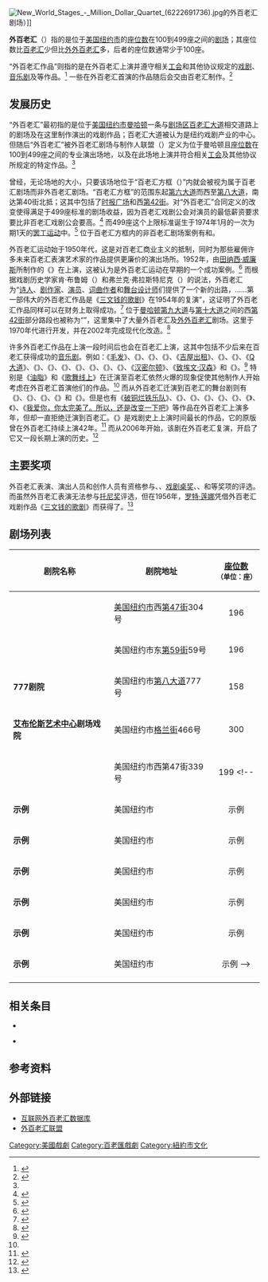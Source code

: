 {{Expand English|Off-Broadway|time=2022-06-01T03:42:58+00:00}}
[[File:New_World_Stages_-_Million_Dollar_Quartet_(6222691736).jpg|thumb]]的外百老汇剧场）]]

'''外百老汇'''（{{Lang-en|Off-Broadway}}）指的是位于[[美国|美国]][[纽约市|纽约市]]的[[座位数|座位数]]在100到499座之间的[[剧场|剧场]]；其座位数比[[百老汇|百老汇]]少但比[[外外百老汇|外外百老汇]]多，后者的座位数通常少于100座。

“外百老汇作品”则指的是在外百老汇上演并遵守相关[[工会|工会]]和其他协议规定的[[戏曲剧本|戏剧]]、[[音乐剧|音乐剧]]及{{Link-en|活报剧|Revue}}等作品。<ref name="ATPAM">{{cite web |title=Minimum Basic Agreement Between ATPAM and the League of Off-broadway Theatres and Producers, Inc. |url=http://www.offbroadway.org/OB_MBA_2001a.pdf |publisher=The Association of Theatrical Press Agents and Managers |accessdate=2022-06-01 |archiveurl=https://web.archive.org/web/20040611091424/http://www.offbroadway.org/OB_MBA_2001a.pdf |archivedate=2004-05-11 |language=en |date=2001-07-01}}</ref> 一些在外百老汇首演的作品随后会交由百老汇制作。<ref>{{cite web |author1=Lee Seymour |title=Off Broadway Theater Isn't Dying - It's Evolving. And It's More Profitable Than Ever |url=https://www.forbes.com/sites/leeseymour/2018/01/17/off-broadway-theater-isnt-dying-its-evolving-and-its-more-profitable-than-ever/ |publisher=[[福布斯|福布斯]] |accessdate=2022-06-01 |archiveurl=https://web.archive.org/web/20180117181738/https://www.forbes.com/sites/leeseymour/2018/01/17/off-broadway-theater-isnt-dying-its-evolving-and-its-more-profitable-than-ever/ |archivedate=2018-01-17 |language=en |date=2018-01-17}}</ref>

== 发展历史 ==
“外百老汇”最初指的是位于[[美国|美国]][[纽约市|纽约市]][[曼哈顿|曼哈顿]]一条与[[紐約劇場區|剧场区]][[百老匯|百老汇大道]]相交道路上的剧场及在这里制作演出的戏剧作品；百老汇大道被认为是纽约戏剧产业的中心。但随后“外百老汇”被外百老汇剧场与制作人联盟（{{lang|en|League of Off-Broadway Theatres and Producers}}）定义为位于曼哈顿且[[座位数|座位数]]在100到499座之间的专业演出场地，以及在此场地上演并符合相关[[工会|工会]]及其他协议所规定的特定作品。<ref name="ATPAM" />

曾经，无论场地的大小，只要该场地位于“百老汇方框（{{lang|en|Broadway Box}}）”内就会被视为属于百老汇剧场而非外百老汇剧场。“百老汇方框”的范围东起[[第六大道|第六大道]]而西至[[第八大道|第八大道]]，南达第40街北抵{{Link-en|第54街 (曼哈顿)|54th Street (Manhattan)|第54街}}；这其中包括了[[时报广场|时报广场]]和西[[42街_(曼哈頓)|第42街]]。对“外百老汇”合同定义的改变使得满足于499座标准的剧场收益，因为百老汇戏剧公会对演员的最低薪资要求要比非百老汇戏剧公会要高。<ref>{{cite web |title=How To Tell Broadway From Off-Broadway From... |url=https://www.playbill.com/article/how-to-tell-broadway-from-off-broadway-from-com-110450 |publisher=Playbill |accessdate=2022-06-01 |language=en |date=2019-01-13 |quote=The distinction generally has to do with theatre size (but not 100 percent of the time). Theatres with up to 99 seats generally are considered Off-Off-Broadway; 99-499 seats generally denote Off-Broadway; and 500 and larger generally denote Broadway. There are many exceptions, however, and some overlap. The real key is what sort of contract the production has. |archive-date=2019-10-21 |archive-url=https://web.archive.org/web/20191021180407/http://www.playbill.com/article/how-to-tell-broadway-from-off-broadway-from-com-110450 }}</ref> 而499座这个上限标准诞生于1974年1月的一次为期1天的[[罷工|罢工运动]]中。<ref>{{cite web |title=Fate and Fortune |url=https://www.actorsequity.org/timeline/timeline_1970.html |publisher={{Link-en|演员权益协会|Actors' Equity Association}} |accessdate=2022-06-01 |language=en |quote=A one-day Off-Broadway strike ends with no performances missed. Equity agrees to increase the number of seats a theatre may have for an Off-Broadway production from 299 to 499. Don Grody writes, "we have opened the door to the possibility of a commercially viable Off-Broadway." |archive-date=2021-12-17 |archive-url=https://web.archive.org/web/20211217203647/https://www.actorsequity.org/timeline/timeline_1970.html }}</ref> 位于百老汇方框内的非百老汇剧场案例有{{Link-en|圆环剧院公司|Roundabout Theatre Company|劳拉·派尔剧院}}和{{Link-en|剧院中心|The Theater Center}}。

外百老汇运动始于1950年代，这是对百老汇商业主义的抵制，同时为那些雇佣许多未来百老汇表演艺术家的作品提供更廉价的演出场所。1952年，由[[田纳西·威廉斯|田纳西·威廉斯]]所制作的《{{Link-en|夏日烟云|Summer and Smoke}}》在{{Link-en|中环广场剧院|Circle in the Square Theatre}}上演，这被认为是外百老汇运动在早期的一个成功案例。<ref>{{cite web |title=Circle in the Square papers |url=https://archives.nypl.org/the/21843#access_use |publisher=The New York Public Library |accessdate=2022-06-01 |language=en |archive-date=2021-07-13 |archive-url=https://web.archive.org/web/20210713200321/http://archives.nypl.org/the/21843#access_use }}</ref> 而根据戏剧历史学家肯·布鲁姆（{{lang|en|Ken Bloom}}）和弗兰克·弗拉斯特尼克（{{lang|en|Frank Vlastnik}}）的说法，外百老汇为“[[诗人|诗人]]、[[剧作家|剧作家]]、[[演员|演员]]、[[词曲作者|词曲作者]]和[[舞台设计师|舞台设计师]]们提供了一个新的出路，……第一部伟大的外百老汇作品是《[[三文钱的歌剧|三文钱的歌剧]]》在1954年的复演”，这证明了外百老汇作品同样可以在财务上取得成功。<ref name="Bloom">{{cite book |author1=Ken Bloom |author2=Frank Vlastnik |coauthors=Jerry Orbach (修订) |title=Broadway Musicals: The 101 Greatest Shows of All Time |date=2008 |publisher=Black Dog & Leventhal |isbn=9781579123130 |page=94 |edition=Revised Version |language=en}}</ref> 位于[[曼哈顿|曼哈顿]][[第九大道|第九大道]]与[[第十大道|第十大道]]之间的西[[42街_(曼哈頓)|第42街]]部分路段也被称为“{{Link-en|剧场路 (纽约市)|Theatre Row (New York City)|剧场路}}”，这里集中了大量外百老汇及[[外外百老汇|外外百老汇]]剧场。这里于1970年代进行开发，并在2002年完成现代化改造。<ref>{{cite web |author1=Jesse McKinley |title=Upscale March Of Theater Row; A Centerpiece of Redevelopment |url=https://www.nytimes.com/2002/11/21/theater/upscale-march-of-theater-row-a-centerpiece-of-redevelopment.html |publisher=[[纽约时报|纽约时报]] |accessdate=2022-06-01 |language=en |date=2002-11-21 |archive-date=2022-06-01 |archive-url=https://web.archive.org/web/20220601074112/https://www.nytimes.com/2002/11/21/theater/upscale-march-of-theater-row-a-centerpiece-of-redevelopment.html }}</ref>

许多外百老汇作品在上演一段时间后也会在百老汇上演，这其中包括不少后来在百老汇获得成功的[[音乐剧|音乐剧]]。例如：《[[毛髮_(音樂劇)|毛发]]》、《{{Link-en|福音摇滚|Godspell}}》、《{{Link-en|恐怖小店 (音乐剧)|Little Shop of Horrors (musical)|恐怖小店}}》、《{{Link-en|星期天与乔治同游公园|Sunday in the Park with George}}》、《[[吉屋出租|吉屋出租]]》、《{{Link-en|灰色花园 (音乐剧)|Grey Gardens (musical)|灰色花园}}》、《{{Link-en|尿镇|Urinetown}}》、《[[Q大道|Q大道]]》、《{{Link-en|第25届布南区串字大赛|The 25th Annual Putnam County Spelling Bee}}》、《{{Link-en|摇滚年代 (音乐剧)|Rock of Ages (musical)|摇滚年代}}》、《{{Link-en|身在高地|In the Heights}}》、《{{Link-en|春之苏醒 (音乐剧)|Spring Awakening (musical)|春之苏醒}}》、《{{Link-en|近乎正常|Next to Normal}}》、《{{Link-en|摇滚芭比 (音乐剧)|Hedwig and the Angry Inch (musical)|摇滚芭比}}》、《{{Link-en|娱乐之家 (音乐剧)|Fun Home (musical)|娱乐之家}}》、《[[漢密爾頓_(音樂劇)|汉密尔顿]]》、《[[致埃文·汉森|致埃文·汉森]]》和《{{Link-en|冥界 (音乐剧)|Hadestown|冥界}}》。<ref>{{cite web |title=10 Reasons to Go Off-broadway |url=http://offbroadway.com/about.php |publisher=League of Off-Broadway Theatres and Producers |accessdate=2022-06-01 |archiveurl=https://web.archive.org/web/20170130052411/http://offbroadway.com/about.php |archivedate=2017-01-30 |language=en}}</ref> 特别是《[[油脂_(音樂劇)|油脂]]》和《[[歌舞线上|歌舞线上]]》在迁演至百老汇依然火爆的现象促使其他制作人开始考虑在外百老汇首演他们的作品。<ref name="Bloom" /> 而从外百老汇迁演到百老汇的舞台剧则有《{{Link-en|怀疑：一则寓言|Doubt: A Parable}}》、《{{Link-en|吾亦吾妻|I Am My Own Wife}}》、《{{Link-en|纽约城外 (舞台剧)|Bridge and Tunnel (play)|纽约城外}}》、《{{Link-en|平常心 (舞台剧)|The Normal Heart|平常心}}》和《{{Link-en|海岸风雨|Coastal Disturbances}}》。但是也有《[[破铜烂铁乐队|破铜烂铁乐队]]》、《{{Link-en|蓝人乐团|Blue Man Group}}》、《{{Link-en|祭坛男孩|Altar Boyz}}》、《{{Link-en|完美犯罪 (舞台剧)|Perfect Crime (play)|完美犯罪}}》、《{{Link-en|禁忌百老汇|Forbidden Broadway}}》、《{{Link-en|修女的故事 (音乐剧)|Nunsense|修女的故事}}》、《{{Link-en|裸男歌唱 (音乐剧)|Naked Boys Singing!|裸男歌唱}}》、《{{Link-en|蝙蝠男孩：音乐剧|Bat Boy: The Musical}}》、《[[我爱你，你太完美了。所以，还是改变一下吧|我爱你，你太完美了。所以，还是改变一下吧]]》等作品在外百老汇上演多年，但却一直拒绝迁演到百老汇。《{{Link-en|梦幻爱程|The Fantasticks}}》是戏剧史上上演时间最长的作品，它的原版曾在外百老汇持续上演42年。<ref>{{cite web |title=The Fantasticks Bids Farewell, Jan. 13, After 42 Years on Sullivan Street |url=https://www.playbill.com/article/the-fantasticks-bids-farewell-jan-13-after-42-years-on-sullivan-street-com-103329 |publisher=Playbill |accessdate=2022-06-01 |language=en |date=2002-01-23 |archive-date=2022-06-01 |archive-url=https://web.archive.org/web/20220601083136/https://playbill.com/article/the-fantasticks-bids-farewell-jan-13-after-42-years-on-sullivan-street-com-103329 }}</ref> 而从2006年开始，该剧在外百老汇复演，开启了它又一段长期上演的历史。<ref>{{cite web |author1=David Gordon |title=After 56 Years, Tom Jones Isn't Finished With The Fantasticks |url=https://www.theatermania.com/california-theater/news/interview-tom-jones-the-fantasticks_78283.html |publisher=TheaterMania |accessdate=2022-06-01 |language=en |date=2016-09-09 |archive-date=2022-06-01 |archive-url=https://web.archive.org/web/20220601083129/https://www.theatermania.com/california-theater/news/interview-tom-jones-the-fantasticks_78283.html }}</ref>

== 主要奖项 ==
外百老汇表演、演出人员和创作人员有资格参与{{Link-en|纽约戏剧评论人协会|New York Drama Critics' Circle|纽约戏剧评论人协会奖}}、{{Link-en|外围评论人协会奖|Outer Critics Circle Award}}、[[戏剧桌奖|戏剧桌奖]]、{{Link-en|奥比奖|Obie Award}}、{{Link-en|露西尔·洛特尔奖|Lucille Lortel Awards}}和{{Link-en|戏剧联盟奖|Drama League Award}}等奖项的评选。而虽然外百老汇表演无法参与[[托尼奖|托尼奖]]评选，但在1956年，[[罗特·莲娜|罗特·莲娜]]凭借外百老汇戏剧作品《[[三文钱的歌剧|三文钱的歌剧]]》而获得了{{Link-en|托尼奖最佳音乐剧女主角|Tony Award for Best Featured Actress in a Musical}}。<ref>{{cite web |title=Trivia |url=http://www.threepennyopera.org/histOffBway.php#trivia |publisher=The Threepenny Opera |accessdate=2022-06-01 |archiveurl=https://web.archive.org/web/20060722011504/http://www.threepennyopera.org/histOffBway.php#trivia |archivedate=2006-07-22 |language=en |quote=Despite playing off-Broadway, Threepenny took two Tony Awards in 1956: one for Lotte Lenya as Featured Actress and a special award for the show as a whole. Scott Merrill was nominated for Supporting Actor in a Musical, but lost out to Russ Brown of Damn Yankees.}}</ref>

== 剧场列表 ==
{| class="wikitable" style="width:30%; text-align:left;"
|-
! 剧院名称
! 剧院地址
! [[座位数|座位数]]<br /><small>（单位：座）</small>
|-
| '''{{Link-en|第47街剧院|47th Street Theatre}}'''
| [[美国|美国]][[纽约市|纽约市]]西[[四十七街|第47街]]304号
| align=center | 196
|-
| '''{{Link-en|59E59剧院|59E59 Theaters}}'''
| 美国纽约市东[[59街|第59街]]59号
| align=center | 196
|-
| '''777剧院'''
| 美国纽约市[[第八大道|第八大道]]777号
| align=center | 158
|-
| '''[[显利街社区中心|艾布伦斯艺术中心]]剧场戏院'''
| 美国纽约市[[格兰街|格兰街]]466号
| align=center | 300
|-
| '''{{Link-en|演员神殿|The Actors' Temple}}'''
| 美国纽约市西第47街339号
| align=center | 199
<!--
|-
| '''示例'''
| 美国纽约市
| align=center | 示例
|-
| '''示例'''
| 美国纽约市
| align=center | 示例
|-
| '''示例'''
| 美国纽约市
| align=center | 示例
|-
| '''示例'''
| 美国纽约市
| align=center | 示例
|-
| '''示例'''
| 美国纽约市
| align=center | 示例
|-
| '''示例'''
| 美国纽约市
| align=center | 示例
-->
|-
| colspan=3 align=right bgcolor=#EAECF0 | {{small|''注：座位数数据来自{{Link-en|互联网外百老汇数据库|Internet Off-Broadway Database}}。''}}
|}

== 相关条目 ==
* {{Link-en|小剧院运动|Little Theatre Movement}}

* {{Link-en|大不列颠小剧院公会|Little Theatre Guild of Great Britain}}

== 参考资料 ==
{{ReflistH}}
{{Reflist|3}}
{{ReflistF}}

== 外部链接 ==
* [http://www.iobdb.com/ 互联网外百老汇数据库] {{Wayback|url=http://www.iobdb.com/ |date=20210126152537 }}{{en}}
* [http://www.offbroadway.org/ 外百老汇联盟] {{Wayback|url=http://www.offbroadway.org/ |date=20111211021416 }}{{en}}

{{Portal bar|美国|戏剧}}
{{Authority control}}
{{DEFAULTSORT:Off-Broadway}}

[[Category:美國戲劇|Category:美國戲劇]]
[[Category:百老匯戲劇|Category:百老匯戲劇]]
[[Category:紐約市文化|Category:紐約市文化]]